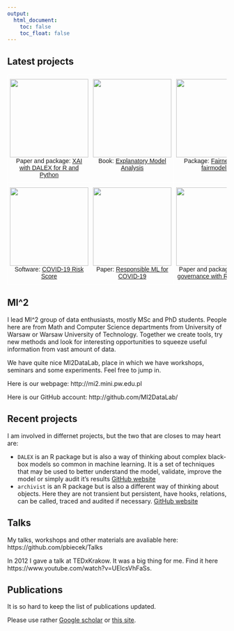 ```yaml
---
output:
  html_document: 
    toc: false
    toc_float: false
---
```


<link rel="stylesheet" href="styles.css" type="text/css">

## Latest projects

<style type="text/css">
.tg  {border-collapse:collapse;border-spacing:0;}
.tg td{border-color:black;border-style:solid;border-width:1px;font-family:Arial, sans-serif;font-size:14px;
  overflow:hidden;padding:10px 5px;word-break:normal;}
.tg th{border-color:black;border-style:solid;border-width:1px;font-family:Arial, sans-serif;font-size:14px;
  font-weight:normal;overflow:hidden;padding:10px 5px;word-break:normal;}
.tg .tg-8jgo{border-color:#ffffff;text-align:center;vertical-align:top}
.tg .tg-0pky{border-color:inherit;text-align:left;vertical-align:top}
</style>
<table class="tg">
  <tr>
    <th class="tg-8jgo"><a href="http://dalex.drwhy.ai/"><img src="images/mini_dalex.png" height="180"></a></br>Paper and package: <a href="http://dalex.drwhy.ai/">XAI with DALEX for R and Python</a></th>
    <th class="tg-8jgo"><a href="https://pbiecek.github.io/ema/"><img src="images/mini_ema.png" height="180"></a></br>Book: <a href="https://pbiecek.github.io/ema/">Explanatory Model Analysis</a></th>
    <th class="tg-8jgo"><a href="https://modeloriented.github.io/fairmodels/"><img src="images/mini_fairmodels.png" height="180"></a></br>Package: <a href="https://modeloriented.github.io/fairmodels/">Fairness with fairmodels</a></th>
    <th class="tg-8jgo"><a href="http://xai-tools.drwhy.ai/"><img src="images/mini_lungs.png" height="180"></a></br>Paper: <a href="http://xai-tools.drwhy.ai/">Landscape of R packages for XAI</a></th>
  </tr>
  <tr>
    <th class="tg-8jgo"><a href="https://crs19.pl/"><img src="images/mini_crs.png" height="180"></a></br>Software: <a href="https://crs19.pl/">COVID-19 Risk Score</a></th>
    <th class="tg-8jgo"><a href="https://rai-covid.drwhy.ai/"><img src="images/mini_crai.png" height="180"></a></br>Paper: <a href="https://rai-covid.drwhy.ai/">Responsible ML for COVID-19</a></th>
    <th class="tg-8jgo"><a href="https://github.com/pbiecek/archivist"><img src="images/mini_archivist.png" height="180"></a></br>Paper and package: <a href="https://github.com/pbiecek/archivist">Model governance with R (MLOps)</a></th>
    <th class="tg-8jgo"><a href="https://www.sciencedirect.com/science/article/pii/S016792362100066X"><img src="images/safe.png" height="180"></a></br>Paper: <a href="https://www.sciencedirect.com/science/article/pii/S016792362100066X">Simpler is better</a></th>
  </tr>
</table>


## MI^2

I lead MI^2 group of data enthusiasts, mostly MSc and PhD students. People here are from Math and Computer Science departments from University of Warsaw or Warsaw University of Technology.
Together we create tools, try new methods and look for interesting opportunities to squeeze useful information from vast amount of data.

We have quite nice MI2DataLab, place in which we have workshops, seminars and some experiments.
Feel free to jump in.

Here is our webpage: http://mi2.mini.pw.edu.pl

Here is our GitHub account: http://github.com/MI2DataLab/

## Recent projects

I am involved in differnet projects, but the two that are closes to may heart are:

* `DALEX` is an R package but is also a way of thinking about complex black-box models so common in machine learning. It is a set of techniques that may be used to better understand the model, validate, improve the model or simply audit it's results [GitHub website](https://github.com/pbiecek/DALEX)
* `archivist` is an R package but is also a different way of thinking about objects. Here they are not transient but persistent, have hooks, relations, can be called, traced and audited if necessary. [GitHub website](https://github.com/pbiecek/archivist)

## Talks

My talks, workshops and other materials are avaliable here: https://github.com/pbiecek/Talks

In 2012 I gave a talk at TEDxKrakow. It was a big thing for me. Find it here https://www.youtube.com/watch?v=UEIcsVhFaSs.

## Publications

It is so hard to keep the list of publications updated. 

Please use rather [Google scholar](https://scholar.google.pl/citations?user=Af0O75cAAAAJ) or [this site](http://biecek.pl/CV/#Publications).

